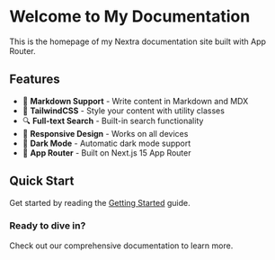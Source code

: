 # Welcome to My Documentation

This is the homepage of my Nextra documentation site built with App Router.

## Features

- 📝 **Markdown Support** - Write content in Markdown and MDX
- 🎨 **TailwindCSS** - Style your content with utility classes
- 🔍 **Full-text Search** - Built-in search functionality
- 📱 **Responsive Design** - Works on all devices
- 🌙 **Dark Mode** - Automatic dark mode support
- 🚀 **App Router** - Built on Next.js 15 App Router

## Quick Start

Get started by reading the [Getting Started](/docs/getting-started) guide.

<div className="mt-8 p-6 bg-gradient-to-r from-blue-500 to-purple-600 text-white rounded-lg">
  <h3 className="text-xl font-bold mb-2">Ready to dive in?</h3>
  <p>Check out our comprehensive documentation to learn more.</p>
</div>
